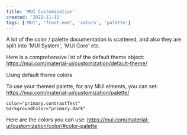 ```yaml
---
title: 'MUI Customization'
created: '2022-11-11'
tags: ['MUI', 'front-end', 'colors', 'palette']
---
```


A lot of the color / palette documentation is scattered, and also they are split into 'MUI System', 'MUI Core' etc.


Here is a comprehensive list of the default theme object: https://mui.com/material-ui/customization/default-theme/

Using default theme colors

To use your themed palette, for any MUI elments, you can set: https://mui.com/material-ui/customization/palette/
```
color="primary.contrastText"
backgroundColor="primary.dark"
```





Here are the colors you can use: https://mui.com/material-ui/customization/color/#color-palette

